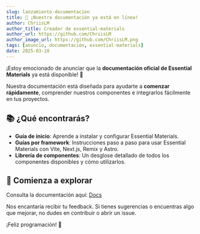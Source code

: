 ```yaml
---
slug: lanzamiento-documentacion
title: 🚀 ¡Nuestra documentación ya está en línea!
author: ChriisLM
author_title: Creador de essential-materials
author_url: https://github.com/ChriisLM
author_image_url: https://github.com/ChriisLM.png
tags: [anuncio, documentación, essential-materials]
date: 2025-03-10
---
```


¡Estoy emocionado de anunciar que la **documentación oficial de Essential Materials** ya está disponible! 🎉  

Nuestra documentación está diseñada para ayudarte a **comenzar rápidamente**, comprender nuestros componentes e integrarlos fácilmente en tus proyectos.  

## 📚 ¿Qué encontrarás?
- **Guía de inicio**: Aprende a instalar y configurar Essential Materials.  
- **Guías por framework**: Instrucciones paso a paso para usar Essential Materials con Vite, Next.js, Remix y Astro.  
- **Librería de componentes**: Un desglose detallado de todos los componentes disponibles y cómo utilizarlos.  

## 🚀 Comienza a explorar  
Consulta la documentación aquí: [Docs](/docs/getting-started/installation)  

Nos encantaría recibir tu feedback. Si tienes sugerencias o encuentras algo que mejorar, no dudes en contribuir o abrir un issue.  

¡Feliz programación! 💙  